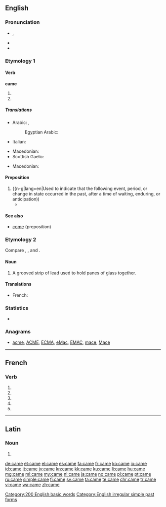 {{also|camé}}
==English==
{{wikipedia|Came (disambiguation)}}

===Pronunciation===
* {{IPA|/keɪm/}}, {{X-SAMPA|/keIm/}}
* {{audio|en-us-came.ogg|Audio (US)}}
* {{rhymes|eɪm}}

===Etymology 1===
{{rft}}
====Verb====
'''came'''

# {{en-simple past of|come}}
# {{en-simple past of|cum}}

=====Translations=====
{{trans-top|simple past of come}}
* Arabic: {{t|ar|جاء|m|tr=dʒa'|sc=Arab}}, {{t+|ar|اتى|m|tr=ata|sc=Arab}}
*: Egyptian Arabic: {{t|arz|جيه|m|tr=ge|sc=Arab}}
* Italian: {{t+|it|venuto|m}}
{{trans-mid}}
* Macedonian: {{t|mk|дојде|tr=dójde|sc=Cyrl}}
* Scottish Gaelic: {{t|gd|thàinig}}
{{trans-bottom}}

{{trans-top|simple past of cum}}
* Macedonian: {{t|mk|сврши|tr=sv'rši|sc=Cyrl}}
{{trans-mid}}
{{trans-bottom}}

====Preposition====
{{en-prep}}

# {{n-g|lang=en|Used to indicate that the following event, period, or change in state occurred in the past, after a time of waiting, enduring, or anticipation))
#* {{quote-book|title=If Winter Comes| page=256| books.google.com/books?id=PXURAAAAYAAJ| author=Arthur Stuart-Menteth Hutchinson| year=1921| passage='''Came''' Christmas by which, at the outset, everybody knew it would be over, and it was not over. '''Came''' June, 1915, concerning which, at the outset, he had joined with Mr. Fortune, Twyning and Harold in laughter at his own grotesque idea of the war lasting to the dramatic effect of a culminating battle on the centenary of Waterloo, and the war had lasted, and was still lasting.}}

====See also====
* [[come#Preposition|come]] (preposition)

===Etymology 2===
Compare {{etyl|sco|-}} {{term|came|lang=sco||comb}}, {{term|caim|lang=sco||comb}}, and {{etyl|enm|-}} {{term|camet|lang=enm||silver}}.

====Noun====
{{en-noun}}

# A grooved strip of lead used to hold panes of glass together.

====Translations====
{{trans-top|A grooved strip of lead}}
{{trans-mid}}
* French: {{t+|fr|plomb|m}}
{{trans-bottom}}

===Statistics===
* {{rank|those|own|old|106|came|men|come|without}}

===Anagrams===
* [[acme#English|acme]], [[ACME#English|ACME]], [[ECMA#English|ECMA]], [[eMac#English|eMac]], [[EMAC#English|EMAC]], [[mace#English|mace]], [[Mace#English|Mace]]

[[Category:200 English basic words]]
[[Category:English irregular simple past forms]]

----

==French==

===Verb===
{{fr-verb-form}}

# {{conjugation of|camer||1|s|pres|ind|lang=fr}}
# {{conjugation of|camer||3|s|pres|ind|lang=fr}}
# {{conjugation of|camer||1|s|pres|sub|lang=fr}}
# {{conjugation of|camer||1|s|pres|sub|lang=fr}}
# {{conjugation of|camer||2|s|imp|lang=fr}}

----

==Latin==

===Noun===
{{la-noun-form|cāme}}

# {{inflection of|cāmus||voc|s|lang=la}}

[[de:came]]
[[et:came]]
[[el:came]]
[[es:came]]
[[fa:came]]
[[fr:came]]
[[ko:came]]
[[io:came]]
[[id:came]]
[[it:came]]
[[jv:came]]
[[kn:came]]
[[kk:came]]
[[ku:came]]
[[li:came]]
[[hu:came]]
[[mg:came]]
[[ml:came]]
[[my:came]]
[[nl:came]]
[[ja:came]]
[[no:came]]
[[pl:came]]
[[pt:came]]
[[ru:came]]
[[simple:came]]
[[fi:came]]
[[sv:came]]
[[ta:came]]
[[te:came]]
[[chr:came]]
[[tr:came]]
[[vi:came]]
[[wa:came]]
[[zh:came]]